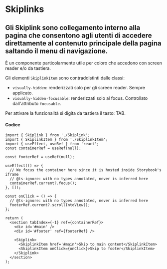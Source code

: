 
<Meta of={SkiplinkStories} />

# Skiplinks

## Gli Skiplink sono collegamento interno alla pagina che consentono agli utenti di accedere direttamente al contenuto principale della pagina saltando il menu di navigazione.

È un componente particolarmente utile per coloro che accedono con screen reader e/o da tastiera.

Gli elementi `SkiplinkItem` sono contraddistinti dalle classi:

- `visually-hidden`: renderizzati solo per gli screen reader. Sempre applicato.
- `visually-hidden-focusable`: renderizzati solo al focus. Controllato dall'attributo `focusable`.

Per attivare la funzionalità si digita da tastiera il tasto: TAB.

<Canvas of={SkiplinkStories._Esempi} />

#### Codice

```tsx
import { Skiplink } from './Skiplink';
import { SkiplinkItem } from './SkiplinkItem';
import { useEffect, useRef } from 'react';
const containerRef = useRef(null);

const footerRef = useRef(null);

useEffect(() => {
  // We focus the container here since it is hosted inside Storybook's iframe
  // @ts-ignore: with no types annotated, never is inferred here
  containerRef.current?.focus();
}, []);

const onClick = () => {
  // @ts-ignore: with no types annotated, never is inferred here
  footerRef.current?.scrollIntoView();
};

return (
  <section tabIndex={-1} ref={containerRef}>
    <div id='#main' />
    <div id='#footer' ref={footerRef} />

    <Skiplink>
      <SkiplinkItem href='#main'>Skip to main content</SkiplinkItem>
      <SkiplinkItem onClick={onClick}>Skip to footer</SkiplinkItem>
    </Skiplink>
  </section>
);
```
